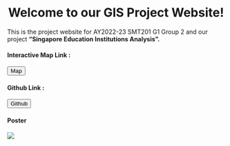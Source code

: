 # Welcome to our GIS Project Website! {style="text-align: center"}

This is the project website for AY2022-23 SMT201 G1 Group 2 and our project **"Singapore Education Institutions Analysis".**

```{=html}
<div class="d-inline-flex justify-content-around">
  <h4>Interactive Map Link : </h4>
  <button class="btn btn-primary rounded-pill" onclick="location.href='https://smt201g2map  .netlify.app/';">Map</button>&nbsp;&nbsp;

  <h4>Github Link : </h4>
  <button class="btn btn-primary rounded-pill" onclick="location.href='https://github.com/99zhebin/SMT201G2.git'">Github</button>
</div>
```
#### Poster {style="text-align: left"}

![](images/GIS%20Poster%20Group%202_Accessibility%20Analysis.jpg)
